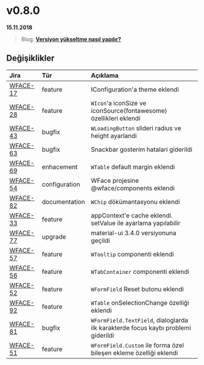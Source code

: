 # v0.8.0

**15.11.2018**

> Blog: [__Versiyon yükseltme nasıl yapılır?__](/blog/how-to-version-upgrade)

## Değişiklikler

| Jira                                                      | Tür           | Açıklama                                                                          |
|:----------------------------------------------------------|:--------------|:----------------------------------------------------------------------------------|
| [WFACE-17](https://jira.digiturk.com.tr/browse/WFACE-17)  | feature       | IConfiguration'a theme eklendi                                                    |
| [WFACE-28](https://jira.digiturk.com.tr/browse/WFACE-28)  | feature       | `WIcon`'a iconSize ve iconSource(fontawesome) özellikleri eklendi                 |
| [WFACE-43](https://jira.digiturk.com.tr/browse/WFACE-43)  | bugfix        | `WLoadingButton` slideri radius ve height ayarlandi                               |
| [WFACE-63](https://jira.digiturk.com.tr/browse/WFACE-63)  | bugfix        | Snackbar gosterim hatalari giderildi                                              |
| [WFACE-69](https://jira.digiturk.com.tr/browse/WFACE-69)  | enhacement    | `WTable` default margin eklendi                                                   |
| [WFACE-54](https://jira.digiturk.com.tr/browse/WFACE-54)  | configuration | WFace projesine @wface/components eklendi                                         |
| [WFACE-82](https://jira.digiturk.com.tr/browse/WFACE-82)  | documentation | `WChip` dökümantasyonu eklendi                                                    |
| [WFACE-33](https://jira.digiturk.com.tr/browse/WFACE-33)  | feature       | appContext'e cache eklendi. setValue ile ayarlama yapılabilir                     |
| [WFACE-77](https://jira.digiturk.com.tr/browse/WFACE-77)  | upgrade       | material-ui 3.4.0 versiyonuna geçildi                                             |
| [WFACE-57](https://jira.digiturk.com.tr/browse/WFACE-57)  | feature       | `WTooltip` componenti eklendi                                                     |
| [WFACE-56](https://jira.digiturk.com.tr/browse/WFACE-56)  | feature       | `WTabContainer` componenti eklendi                                                |
| [WFACE-52](https://jira.digiturk.com.tr/browse/WFACE-52)  | feature       | `WFormField` Reset butonu eklendi                                                 |
| [WFACE-92](https://jira.digiturk.com.tr/browse/WFACE-92)  | feature       | `WTable` onSelectionChange özelliği eklendi                                       |
| [WFACE-81](https://jira.digiturk.com.tr/browse/WFACE-81)  | bugfix        | `WFormField.TextField`, dialoglarda ilk karakterde focus kaybı problemi giderildi |
| [WFACE-51](https://jira.digiturk.com.tr/browse/WFACE-51)  | feature       | `WFormField.Custom` ile forma özel bileşen ekleme özelliği eklendi                |

